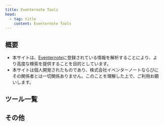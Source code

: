 ```yaml
---
title: Eventernote Tools
head:
  - tag: title
    content: Eventernote Tools
---
```



## 概要

- 本サイトは、[Eventernote](https://www.eventernote.com)に登録されている情報を解析することにより、より高度な検索を提供することを目的としています。
- 本サイトは個人開発されたものであり、株式会社イベンターノートならびにその関係者とは一切関係ありません。このことを理解した上で、ご利用お願いします。

## ツール一覧

<LinkCard title="共演イベント検索" href="/coacting-events/" />
<LinkCard title="参加イベント検索" href="/attended-events/" />
<LinkCard title="出演数統計" href="/appearance-statistics/" />

## その他

<LinkCard
  title="フィードバック"
  href="https://forms.gle/hN7n1UMUxq2vBbP29"
  description="本サイトのサービス改善のため、Googleフォームにてフィードバックを受け付けています。お気軽にご意見をお寄せください。"
/>
